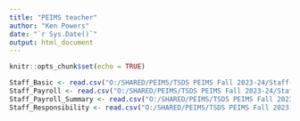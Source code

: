 ```yaml
---
title: "PEIMS teacher"
author: "Ken Powers"
date: "`r Sys.Date()`"
output: html_document
---
```


```r
knitr::opts_chunk$set(echo = TRUE)
```

```r
Staff_Basic <- read.csv("O:/SHARED/PEIMS/TSDS PEIMS Fall 2023-24/Staff-Staff Basic Information.csv")
Staff_Payroll <- read.csv("O:/SHARED/PEIMS/TSDS PEIMS Fall 2023-24/Staff-Payroll.csv")
Staff_Payroll_Summary <- read.csv("O:/SHARED/PEIMS/TSDS PEIMS Fall 2023-24/Staff-Employment-Payroll Summary.csv")
Staff_Responsibility <- read.csv("O:/SHARED/PEIMS/TSDS PEIMS Fall 2023-24/Staff-Responsibility.csv")
```